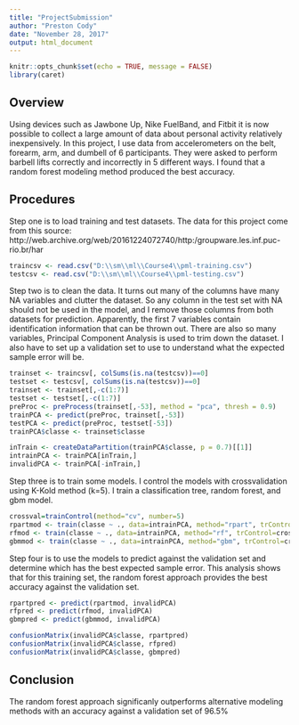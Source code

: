 ```yaml
---
title: "ProjectSubmission"
author: "Preston Cody"
date: "November 28, 2017"
output: html_document
---
```


```r
knitr::opts_chunk$set(echo = TRUE, message = FALSE)
library(caret)
```

## Overview

Using devices such as Jawbone Up, Nike FuelBand, and Fitbit it is now possible to collect a large amount of data about personal activity relatively inexpensively. In this project, I use data from accelerometers on the belt, forearm, arm, and dumbell of 6 participants. They were asked to perform barbell lifts correctly and incorrectly in 5 different ways. I found that a random forest modeling method produced the best accuracy.

## Procedures

Step one is to load training and test datasets.  The data for this project come from this source: http://web.archive.org/web/20161224072740/http:/groupware.les.inf.puc-rio.br/har

```r
traincsv <- read.csv("D:\\sm\\ml\\Course4\\pml-training.csv")
testcsv <- read.csv("D:\\sm\\ml\\Course4\\pml-testing.csv")
```

Step two is to clean the data.  It turns out many of the columns have many NA variables and clutter the dataset.  So any column in the test set with NA should not be used in the model, and I remove those columns from both datasets for prediction.  Apparently, the first 7 variables contain identification information that can be thrown out.  There are also so many variables, Principal Component Analysis is used to trim down the dataset.  I also have to set up a validation set to use to understand what the expected sample error will be.

```r
trainset <- traincsv[, colSums(is.na(testcsv))==0]
testset <- testcsv[, colSums(is.na(testcsv))==0]
trainset <- trainset[,-c(1:7)]
testset <- testset[,-c(1:7)]
preProc <- preProcess(trainset[,-53], method = "pca", thresh = 0.9)
trainPCA <- predict(preProc, trainset[,-53])
testPCA <- predict(preProc, testset[-53])
trainPCA$classe <- trainset$classe

inTrain <- createDataPartition(trainPCA$classe, p = 0.7)[[1]]
intrainPCA <- trainPCA[inTrain,]
invalidPCA <- trainPCA[-inTrain,]
```

Step three is to train some models.  I control the models with crossvalidation using K-Kold method (k=5).  I train a classification tree, random forest, and gbm model.

```r
crossval=trainControl(method="cv", number=5)
rpartmod <- train(classe ~ ., data=intrainPCA, method="rpart", trControl=crossval)
rfmod <- train(classe ~ ., data=intrainPCA, method="rf", trControl=crossval)
gbmmod <- train(classe ~ ., data=intrainPCA, method="gbm", trControl=crossval, verbose=FALSE)
```

Step four is to use the models to predict against the validation set and determine which has the best expected sample error.  This analysis shows that for this training set, the random forest approach provides the best accuracy against the validation set.

```r
rpartpred <- predict(rpartmod, invalidPCA)
rfpred <- predict(rfmod, invalidPCA)
gbmpred <- predict(gbmmod, invalidPCA)

confusionMatrix(invalidPCA$classe, rpartpred)
confusionMatrix(invalidPCA$classe, rfpred)
confusionMatrix(invalidPCA$classe, gbmpred)
```

## Conclusion

The random forest approach significanly outperforms alternative modeling methods with an accuracy against a validation set of 96.5%